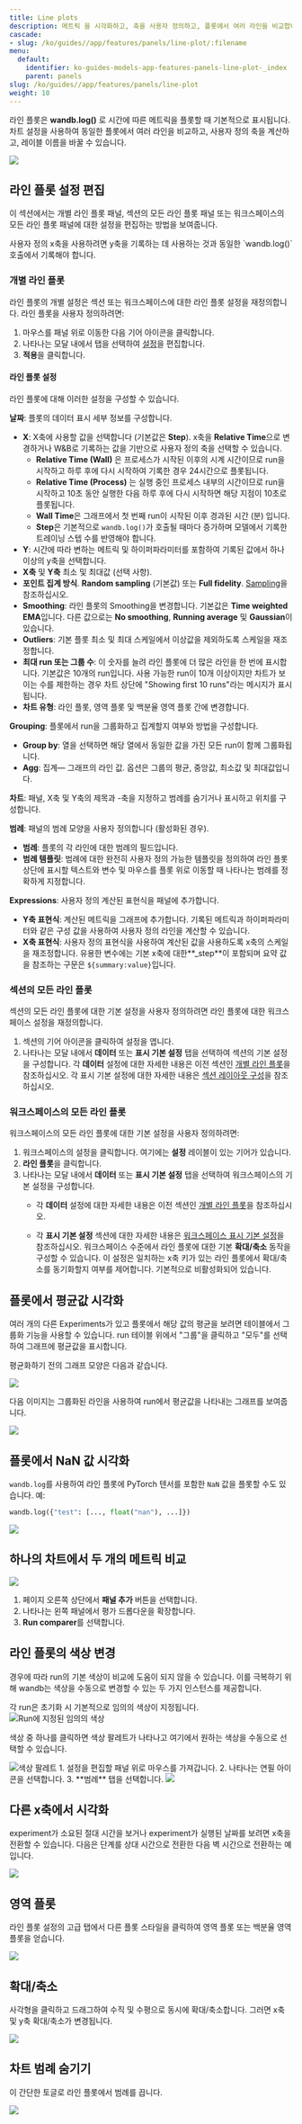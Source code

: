 ```yaml
---
title: Line plots
description: 메트릭 을 시각화하고, 축을 사용자 정의하고, 플롯에서 여러 라인을 비교합니다.
cascade:
- slug: /ko/guides//app/features/panels/line-plot/:filename
menu:
  default:
    identifier: ko-guides-models-app-features-panels-line-plot-_index
    parent: panels
slug: /ko/guides//app/features/panels/line-plot
weight: 10
---
```


라인 플롯은 **wandb.log()** 로 시간에 따른 메트릭을 플롯할 때 기본적으로 표시됩니다. 차트 설정을 사용하여 동일한 플롯에서 여러 라인을 비교하고, 사용자 정의 축을 계산하고, 레이블 이름을 바꿀 수 있습니다.

<Frame>
    <img src="/images/app_ui/line_plot_example.png"  />
</Frame>

## 라인 플롯 설정 편집

이 섹션에서는 개별 라인 플롯 패널, 섹션의 모든 라인 플롯 패널 또는 워크스페이스의 모든 라인 플롯 패널에 대한 설정을 편집하는 방법을 보여줍니다.

<Note>
사용자 정의 x축을 사용하려면 y축을 기록하는 데 사용하는 것과 동일한 `wandb.log()` 호출에서 기록해야 합니다.
</Note>

### 개별 라인 플롯
라인 플롯의 개별 설정은 섹션 또는 워크스페이스에 대한 라인 플롯 설정을 재정의합니다. 라인 플롯을 사용자 정의하려면:

1. 마우스를 패널 위로 이동한 다음 기어 아이콘을 클릭합니다.
2. 나타나는 모달 내에서 탭을 선택하여 [설정](#line-plot-settings)을 편집합니다.
3. **적용**을 클릭합니다.

#### 라인 플롯 설정
라인 플롯에 대해 이러한 설정을 구성할 수 있습니다.

**날짜**: 플롯의 데이터 표시 세부 정보를 구성합니다.
* **X**: X축에 사용할 값을 선택합니다 (기본값은 **Step**). x축을 **Relative Time**으로 변경하거나 W&B로 기록하는 값을 기반으로 사용자 정의 축을 선택할 수 있습니다.
  * **Relative Time (Wall)** 은 프로세스가 시작된 이후의 시계 시간이므로 run을 시작하고 하루 후에 다시 시작하여 기록한 경우 24시간으로 플롯됩니다.
  * **Relative Time (Process)** 는 실행 중인 프로세스 내부의 시간이므로 run을 시작하고 10초 동안 실행한 다음 하루 후에 다시 시작하면 해당 지점이 10초로 플롯됩니다.
  * **Wall Time**은 그래프에서 첫 번째 run이 시작된 이후 경과된 시간 (분) 입니다.
  * **Step**은 기본적으로 `wandb.log()`가 호출될 때마다 증가하며 모델에서 기록한 트레이닝 스텝 수를 반영해야 합니다.
* **Y**: 시간에 따라 변하는 메트릭 및 하이퍼파라미터를 포함하여 기록된 값에서 하나 이상의 y축을 선택합니다.
* **X축** 및 **Y축** 최소 및 최대값 (선택 사항).
* **포인트 집계 방식**. **Random sampling** (기본값) 또는 **Full fidelity**. [Sampling](/ko/guides/app/features/panels/line-plot/sampling/)을 참조하십시오.
* **Smoothing**: 라인 플롯의 Smoothing을 변경합니다. 기본값은 **Time weighted EMA**입니다. 다른 값으로는 **No smoothing**, **Running average** 및 **Gaussian**이 있습니다.
* **Outliers**: 기본 플롯 최소 및 최대 스케일에서 이상값을 제외하도록 스케일을 재조정합니다.
* **최대 run 또는 그룹 수**: 이 숫자를 늘려 라인 플롯에 더 많은 라인을 한 번에 표시합니다. 기본값은 10개의 run입니다. 사용 가능한 run이 10개 이상이지만 차트가 보이는 수를 제한하는 경우 차트 상단에 "Showing first 10 runs"라는 메시지가 표시됩니다.
* **차트 유형**: 라인 플롯, 영역 플롯 및 백분율 영역 플롯 간에 변경합니다.

**Grouping**: 플롯에서 run을 그룹화하고 집계할지 여부와 방법을 구성합니다.
* **Group by**: 열을 선택하면 해당 열에서 동일한 값을 가진 모든 run이 함께 그룹화됩니다.
* **Agg**: 집계— 그래프의 라인 값. 옵션은 그룹의 평균, 중앙값, 최소값 및 최대값입니다.

**차트**: 패널, X축 및 Y축의 제목과 -축을 지정하고 범례를 숨기거나 표시하고 위치를 구성합니다.

**범례**: 패널의 범례 모양을 사용자 정의합니다 (활성화된 경우).
* **범례**: 플롯의 각 라인에 대한 범례의 필드입니다.
* **범례 템플릿**: 범례에 대한 완전히 사용자 정의 가능한 템플릿을 정의하여 라인 플롯 상단에 표시할 텍스트와 변수 및 마우스를 플롯 위로 이동할 때 나타나는 범례를 정확하게 지정합니다.

**Expressions**: 사용자 정의 계산된 표현식을 패널에 추가합니다.
* **Y축 표현식**: 계산된 메트릭을 그래프에 추가합니다. 기록된 메트릭과 하이퍼파라미터와 같은 구성 값을 사용하여 사용자 정의 라인을 계산할 수 있습니다.
* **X축 표현식**: 사용자 정의 표현식을 사용하여 계산된 값을 사용하도록 x축의 스케일을 재조정합니다. 유용한 변수에는 기본 x축에 대한\*\*_step\*\*이 포함되며 요약 값을 참조하는 구문은 `${summary:value}`입니다.

### 섹션의 모든 라인 플롯

섹션의 모든 라인 플롯에 대한 기본 설정을 사용자 정의하려면 라인 플롯에 대한 워크스페이스 설정을 재정의합니다.
1. 섹션의 기어 아이콘을 클릭하여 설정을 엽니다.
2. 나타나는 모달 내에서 **데이터** 또는 **표시 기본 설정** 탭을 선택하여 섹션의 기본 설정을 구성합니다. 각 **데이터** 설정에 대한 자세한 내용은 이전 섹션인 [개별 라인 플롯](#line-plot-settings)을 참조하십시오. 각 표시 기본 설정에 대한 자세한 내용은 [섹션 레이아웃 구성](/#configure-section-layout)을 참조하십시오.

### 워크스페이스의 모든 라인 플롯
워크스페이스의 모든 라인 플롯에 대한 기본 설정을 사용자 정의하려면:
1. 워크스페이스의 설정을 클릭합니다. 여기에는 **설정** 레이블이 있는 기어가 있습니다.
2. **라인 플롯**을 클릭합니다.
3. 나타나는 모달 내에서 **데이터** 또는 **표시 기본 설정** 탭을 선택하여 워크스페이스의 기본 설정을 구성합니다.
    - 각 **데이터** 설정에 대한 자세한 내용은 이전 섹션인 [개별 라인 플롯](#line-plot-settings)을 참조하십시오.

    - 각 **표시 기본 설정** 섹션에 대한 자세한 내용은 [워크스페이스 표시 기본 설정](/#configure-workspace-layout)을 참조하십시오. 워크스페이스 수준에서 라인 플롯에 대한 기본 **확대/축소** 동작을 구성할 수 있습니다. 이 설정은 일치하는 x축 키가 있는 라인 플롯에서 확대/축소를 동기화할지 여부를 제어합니다. 기본적으로 비활성화되어 있습니다.

## 플롯에서 평균값 시각화

여러 개의 다른 Experiments가 있고 플롯에서 해당 값의 평균을 보려면 테이블에서 그룹화 기능을 사용할 수 있습니다. run 테이블 위에서 "그룹"을 클릭하고 "모두"를 선택하여 그래프에 평균값을 표시합니다.

평균화하기 전의 그래프 모양은 다음과 같습니다.

<Frame>
    <img src="/images/app_ui/demo_precision_lines.png"  />
</Frame>

다음 이미지는 그룹화된 라인을 사용하여 run에서 평균값을 나타내는 그래프를 보여줍니다.

<Frame>
    <img src="/images/app_ui/demo_average_precision_lines.png"  />
</Frame>

## 플롯에서 NaN 값 시각화

`wandb.log`를 사용하여 라인 플롯에 PyTorch 텐서를 포함한 `NaN` 값을 플롯할 수도 있습니다. 예:

```python
wandb.log({"test": [..., float("nan"), ...]})
```

<Frame>
    <img src="/images/app_ui/visualize_nan.png"  />
</Frame>

## 하나의 차트에서 두 개의 메트릭 비교

<Frame>
    <img src="/images/app_ui/visualization_add.gif"  />
</Frame>

1. 페이지 오른쪽 상단에서 **패널 추가** 버튼을 선택합니다.
2. 나타나는 왼쪽 패널에서 평가 드롭다운을 확장합니다.
3. **Run comparer**를 선택합니다.

## 라인 플롯의 색상 변경

경우에 따라 run의 기본 색상이 비교에 도움이 되지 않을 수 있습니다. 이를 극복하기 위해 wandb는 색상을 수동으로 변경할 수 있는 두 가지 인스턴스를 제공합니다.

<Tabs>
<Tab title="Run 테이블에서">
각 run은 초기화 시 기본적으로 임의의 색상이 지정됩니다.

  <Frame>
    <img src="/images/app_ui/line_plots_run_table_random_colors.png" alt="Run에 지정된 임의의 색상"  />
</Frame>

  색상 중 하나를 클릭하면 색상 팔레트가 나타나고 여기에서 원하는 색상을 수동으로 선택할 수 있습니다.

  <Frame>
    <img src="/images/app_ui/line_plots_run_table_color_palette.png" alt="색상 팔레트"  />
</Frame>
</Tab>
<Tab title="차트 범례 설정에서">
1. 설정을 편집할 패널 위로 마우스를 가져갑니다.
2. 나타나는 연필 아이콘을 선택합니다.
3. **범례** 탭을 선택합니다.

<Frame>
    <img src="/images/app_ui/plot_style_line_plot_legend.png"  />
</Frame>
</Tab>
</Tabs>

## 다른 x축에서 시각화

experiment가 소요된 절대 시간을 보거나 experiment가 실행된 날짜를 보려면 x축을 전환할 수 있습니다. 다음은 단계를 상대 시간으로 전환한 다음 벽 시간으로 전환하는 예입니다.

<Frame>
    <img src="/images/app_ui/howto_use_relative_time_or_wall_time.gif"  />
</Frame>

## 영역 플롯

라인 플롯 설정의 고급 탭에서 다른 플롯 스타일을 클릭하여 영역 플롯 또는 백분율 영역 플롯을 얻습니다.

<Frame>
    <img src="/images/app_ui/line_plots_area_plots.gif"  />
</Frame>

## 확대/축소

사각형을 클릭하고 드래그하여 수직 및 수평으로 동시에 확대/축소합니다. 그러면 x축 및 y축 확대/축소가 변경됩니다.

<Frame>
    <img src="/images/app_ui/line_plots_zoom.gif"  />
</Frame>

## 차트 범례 숨기기

이 간단한 토글로 라인 플롯에서 범례를 끕니다.

<Frame>
    <img src="/images/app_ui/demo_hide_legend.gif"  />
</Frame>
